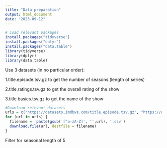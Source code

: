 ```yaml
---
title: "Data preparation"
output: html_document
date: "2023-09-12"
---
```

```r
# Load relevant packages
install.packages("tidyverse")
install.packages("dplyr")
install.packages("data.table")
library(tidyverse)
library(dplyr)
library(data.table)
```

Use 3 datasets (in no particular order): 

1.title.episode.tsv.gz to get the number of seasons (length of series)

2.title.ratings.tsv.gz to get the overall rating of the show

3.title.basics.tsv.gz to get the name of the show

```r
#Download relevant datasets
urls = c("https://datasets.imdbws.com/title.episode.tsv.gz", "https://datasets.imdbws.com/title.ratings.tsv.gz", "https://datasets.imdbws.com/title.basics.tsv.gz")
for (url in urls) {
  filename =  paste(gsub('[^a-zA-Z]', '',url), '.csv')
  download.file(url, destfile = filename)
}

```

Filter for seasonal length of 5
```r



```